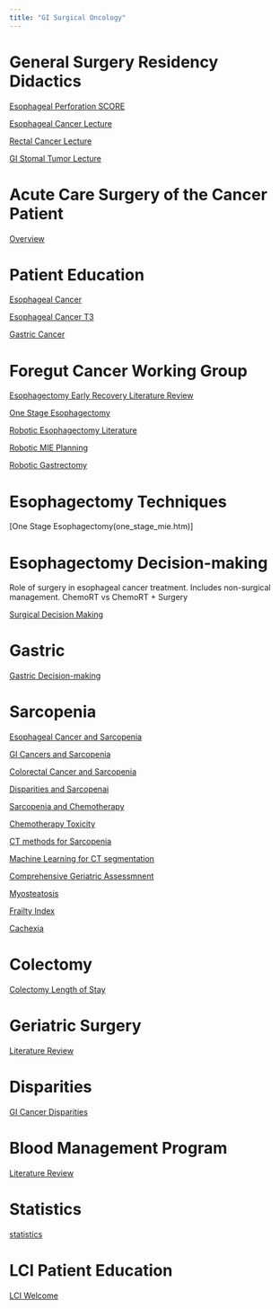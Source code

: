 ```yaml
---
title: "GI Surgical Oncology"
---
```




# General Surgery Residency Didactics

[Esophageal Perforation SCORE](esoph_perf.htm)

[Esophageal Cancer Lecture](eso_ca_rx_talk.htm)

[Rectal Cancer Lecture](rectal_slides.htm)

[GI Stomal Tumor Lecture](gist_slides.htm)

# Acute Care Surgery of the Cancer Patient

[Overview](acs_gicancer_lit.qmd)

# Patient Education

[Esophageal Cancer](/images/EsoCaFull.pdf)

[Esophageal Cancer T3](/images/EsoCaT3.pdf)

[Gastric Cancer](/images/Gastric.pdf)

# Foregut Cancer Working Group

[Esophagectomy Early Recovery Literature Review](eso_eras.html)

[One Stage Esophagectomy](one_stage_mie.htm)

[Robotic Esophagectomy Literature](robot_esophagectomy.html)

[Robotic MIE Planning](robotic_mie.htm)

[Robotic Gastrectomy](robot_gastrectomy.html)



# Esophagectomy Techniques

[One Stage Esophagectomy(one_stage_mie.htm)]

# Esophagectomy Decision-making

Role of surgery in esophageal cancer treatment. Includes non-surgical management. ChemoRT vs ChemoRT + Surgery

[Surgical Decision Making](es_cancertx_lit.html)

# Gastric

[Gastric Decision-making](gastric_cancertx_lit.html)

# Sarcopenia

[Esophageal Cancer and Sarcopenia](eso_sarcopenia_lit.html)

[GI Cancers and Sarcopenia](gi_sarcopenia_lit.html)

[Colorectal Cancer and Sarcopenia](crc_sarcopenia_lit.html)

[Disparities and Sarcopenai](disparities_sarcopenia.html)

[Sarcopenia and Chemotherapy](chemo_sarcopenia_lit.html)

[Chemotherapy Toxicity](chemotox.html)

[CT methods for Sarcopenia](sarcopenia_lit.html)

[Machine Learning for CT segmentation](sarcopenia_ai.html)

[Comprehensive Geriatric Assessmnent](cga_sarcopenia_lit.html)

[Myosteatosis](myosteatosis_lit.html)

[Frailty Index](frailtyindex_lit.html)

[Cachexia](cachexia_lit.html)

# Colectomy

[Colectomy Length of Stay](colectomy_los.html)

# Geriatric Surgery

[Literature Review](geriatric_surgery_lit.html)

# Disparities

[GI Cancer Disparities](gi_disparities_lit.html)

# Blood Management Program

[Literature Review](blood_management_talk.html)

# Statistics

[statistics](statistics.html)

# LCI Patient Education

[LCI Welcome](pe_lci_intro.html)
